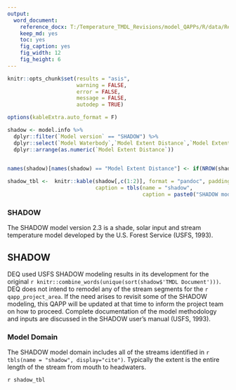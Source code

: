 ```yaml
---
output: 
  word_document:
    reference_docx: T:/Temperature_TMDL_Revisions/model_QAPPs/R/data/Report_Template.docx
    keep_md: yes
    toc: yes
    fig_caption: yes
    fig_width: 12
    fig_height: 6
---
```


```r

knitr::opts_chunk$set(results = "asis",
                      warning = FALSE,
                      error = FALSE,
                      message = FALSE,
                      autodep = TRUE)

options(kableExtra.auto_format = F)

```

```r

shadow <- model.info %>% 
  dplyr::filter(`Model version` == "SHADOW") %>% 
  dplyr::select(`Model Waterbody`,`Model Extent Distance`,`Model Extent Units`,`TMDL Document`) %>%
  dplyr::arrange(as.numeric(`Model Extent Distance`))
  

names(shadow)[names(shadow) == "Model Extent Distance"] <- if(NROW(shadow)>0){paste0("Distance (",unique(shadow$`Model Extent Units`),")")}

shadow_tbl <-  knitr::kable(shadow[,c(1:2)], format = "pandoc", padding = 2,
                            caption = tbls(name = "shadow",
                                           caption = paste0("SHADOW model waterbodies in the ", qapp_project_area,".")))
```

### SHADOW

The SHADOW model version 2.3 is a shade, solar input and stream temperature model developed by the U.S. Forest Service (USFS, 1993). 

## SHADOW

DEQ used USFS SHADOW modeling results in its development for the original `r knitr::combine_words(unique(sort(shadow$'TMDL Document')))`. DEQ does not intend to remodel any of the stream segments for the `r qapp_project_area`.  If the need arises to revisit some of the SHADOW modeling, this QAPP will be updated at that time to inform the project team on how to proceed. Complete documentation of the model methodology and inputs are discussed in the SHADOW user's manual (USFS, 1993).

### Model Domain

The SHADOW model domain includes all of the streams identified in `r tbls(name = "shadow", display="cite")`. Typically the extent is the entire length of the stream from mouth to headwaters.

`r shadow_tbl`